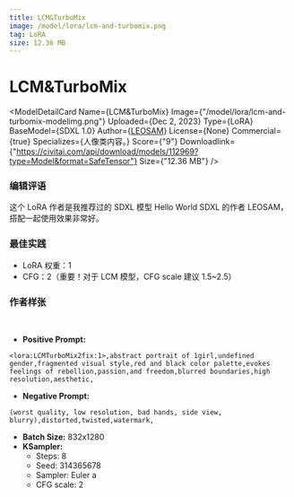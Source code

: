 ```yaml
---
title: LCM&TurboMix
image: /model/lora/lcm-and-turbomix.png
tag: LoRA
size: 12.36 MB
---
```


# LCM&TurboMix

<ModelDetailCard 
  Name={<span>LCM&TurboMix</span>}
  Image={"/model/lora/lcm-and-turbomix-modelimg.png"}
  Uploaded={<span>Dec 2, 2023</span>}
  Type={<span>LoRA</span>}
  BaseModel={<span>SDXL 1.0</span>}
  Author={<a href="https://civitai.com/user/LEOSAM">LEOSAM</a>}
  License={<span>None</span>}
  Commercial={true}
  Specializes={<span>人像类内容。</span>}
  Score={"9"}
  Downloadlink={"https://civitai.com/api/download/models/112969?type=Model&format=SafeTensor"}
  Size={"12.36 MB"}
/>

### 编辑评语
这个 LoRA 作者是我推荐过的 SDXL 模型 Hello World SDXL 的作者 LEOSAM，搭配一起使用效果非常好。

### 最佳实践
* LoRA 权重：1
* CFG：2（重要！对于 LCM 模型，CFG scale 建议 1.5~2.5）

### 作者样张
<br/>
<PhotoProvider>
  <PhotoView src="/model/lora/008.png">
    <img src="/model/lora/008.png" alt="" className='rounded-lg'/>
  </PhotoView>
</PhotoProvider>

* **Positive Prompt:** 
```plaintext
<lora:LCMTurboMix2fix:1>,abstract portrait of 1girl,undefined gender,fragmented visual style,red and black color palette,evokes feelings of rebellion,passion,and freedom,blurred boundaries,high resolution,aesthetic,
```
* **Negative Prompt:** 
```plaintext
(worst quality, low resolution, bad hands, side view, blurry),distorted,twisted,watermark,
```
* **Batch Size:** 832x1280
* **KSampler:**
  * Steps: 8
  * Seed: 314365678
  * Sampler: Euler a
  * CFG scale: 2